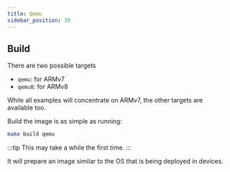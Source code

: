 ```yaml
---
title: Qemu
sidebar_position: 39
---
```


## Build

There are two possible targets

- `qemu`: for ARMv7
- `qemu8`: for ARMv8

While all examples will concentrate on ARMv7, the other targets are available too.

Build the image is as simple as running:

```bash
make build qemu
```

:::tip
This may take a while the first time.
:::

It will prepare an image similar to the OS that is being deployed in devices.
